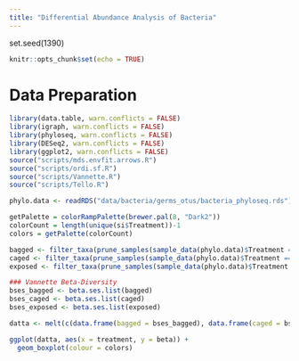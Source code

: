 ```yaml
---
title: "Differential Abundance Analysis of Bacteria"
---
```

<script>
$(document).ready(function() {
  $items = $('div#TOC li');
  $items.each(function(idx) {
    num_ul = $(this).parentsUntil('#TOC').length;
    $(this).css({'text-indent': num_ul * 10, 'padding-left': 0});
  });

});
</script>

set.seed(1390)
```r
knitr::opts_chunk$set(echo = TRUE)
```

# Data Preparation

```r
library(data.table, warn.conflicts = FALSE)
library(igraph, warn.conflicts = FALSE)
library(phyloseq, warn.conflicts = FALSE)
library(DESeq2, warn.conflicts = FALSE)
library(ggplot2, warn.conflicts = FALSE)
source("scripts/mds.envfit.arrows.R")
source("scripts/ordi.sf.R")  
source("scripts/Vannette.R")  
source("scripts/Tello.R") 
```

```r
phylo.data <- readRDS("data/bacteria/germs_otus/bacteria_phyloseq.rds")
```

```r
getPalette = colorRampPalette(brewer.pal(8, "Dark2"))
colorCount = length(unique(si$Treatment))-1
colors = getPalette(colorCount)

bagged <- filter_taxa(prune_samples(sample_data(phylo.data)$Treatment == "Bagged", phylo.data), function(x) sum(x) >= 5, T)
caged <- filter_taxa(prune_samples(sample_data(phylo.data)$Treatment == "Caged", phylo.data), function(x) sum(x) >= 5, T)
exposed <- filter_taxa(prune_samples(sample_data(phylo.data)$Treatment == "Exposed", phylo.data), function(x) sum(x) >= 5, T)

### Vannette Beta-Diversity
bses_bagged <- beta.ses.list(bagged)
bses_caged <- beta.ses.list(caged)
bses_exposed <- beta.ses.list(exposed)

datta <- melt(c(data.frame(bagged = bses_bagged), data.frame(caged = bses_caged), data.frame(exposed = bses_exposed))); colnames(datta) <- c('beta', 'treatment')

ggplot(datta, aes(x = treatment, y = beta)) +
  geom_boxplot(colour = colors)
```